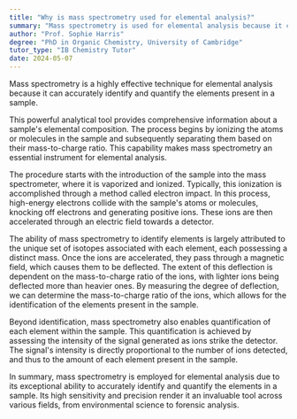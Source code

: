 ```yaml
---
title: "Why is mass spectrometry used for elemental analysis?"
summary: "Mass spectrometry is used for elemental analysis because it can accurately identify and quantify the elements in a sample."
author: "Prof. Sophie Harris"
degree: "PhD in Organic Chemistry, University of Cambridge"
tutor_type: "IB Chemistry Tutor"
date: 2024-05-07
---
```


Mass spectrometry is a highly effective technique for elemental analysis because it can accurately identify and quantify the elements present in a sample.

This powerful analytical tool provides comprehensive information about a sample's elemental composition. The process begins by ionizing the atoms or molecules in the sample and subsequently separating them based on their mass-to-charge ratio. This capability makes mass spectrometry an essential instrument for elemental analysis.

The procedure starts with the introduction of the sample into the mass spectrometer, where it is vaporized and ionized. Typically, this ionization is accomplished through a method called electron impact. In this process, high-energy electrons collide with the sample's atoms or molecules, knocking off electrons and generating positive ions. These ions are then accelerated through an electric field towards a detector.

The ability of mass spectrometry to identify elements is largely attributed to the unique set of isotopes associated with each element, each possessing a distinct mass. Once the ions are accelerated, they pass through a magnetic field, which causes them to be deflected. The extent of this deflection is dependent on the mass-to-charge ratio of the ions, with lighter ions being deflected more than heavier ones. By measuring the degree of deflection, we can determine the mass-to-charge ratio of the ions, which allows for the identification of the elements present in the sample.

Beyond identification, mass spectrometry also enables quantification of each element within the sample. This quantification is achieved by assessing the intensity of the signal generated as ions strike the detector. The signal's intensity is directly proportional to the number of ions detected, and thus to the amount of each element present in the sample.

In summary, mass spectrometry is employed for elemental analysis due to its exceptional ability to accurately identify and quantify the elements in a sample. Its high sensitivity and precision render it an invaluable tool across various fields, from environmental science to forensic analysis.
    